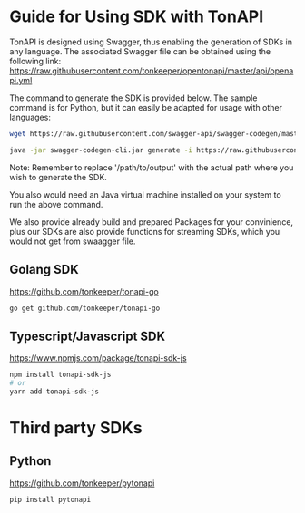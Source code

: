 # Guide for Using SDK with TonAPI

TonAPI is designed using Swagger, thus enabling the generation of SDKs in any language. The associated Swagger file can be obtained using the following link: 
https://raw.githubusercontent.com/tonkeeper/opentonapi/master/api/openapi.yml

The command to generate the SDK is provided below. The sample command is for Python, but it can easily be adapted for usage with other languages:

```bash
wget https://raw.githubusercontent.com/swagger-api/swagger-codegen/master/bin/swagger-codegen-cli.jar

java -jar swagger-codegen-cli.jar generate -i https://raw.githubusercontent.com/tonkeeper/opentonapi/master/api/openapi.yml -l python -o /path/to/output
```
Note: Remember to replace '/path/to/output' with the actual path where you wish to generate the SDK.

You also would need an Java virtual machine installed on your system to run the above command.

We also provide already build and prepared Packages for your convinience, plus our SDKs are also provide functions for streaming SDKs, which you would not get from swaagger file.

## Golang SDK
https://github.com/tonkeeper/tonapi-go

```bash
go get github.com/tonkeeper/tonapi-go
```

## Typescript/Javascript SDK
https://www.npmjs.com/package/tonapi-sdk-js

```bash
npm install tonapi-sdk-js
# or
yarn add tonapi-sdk-js
```

# Third party SDKs

## Python
https://github.com/tonkeeper/pytonapi

```bash
pip install pytonapi
```